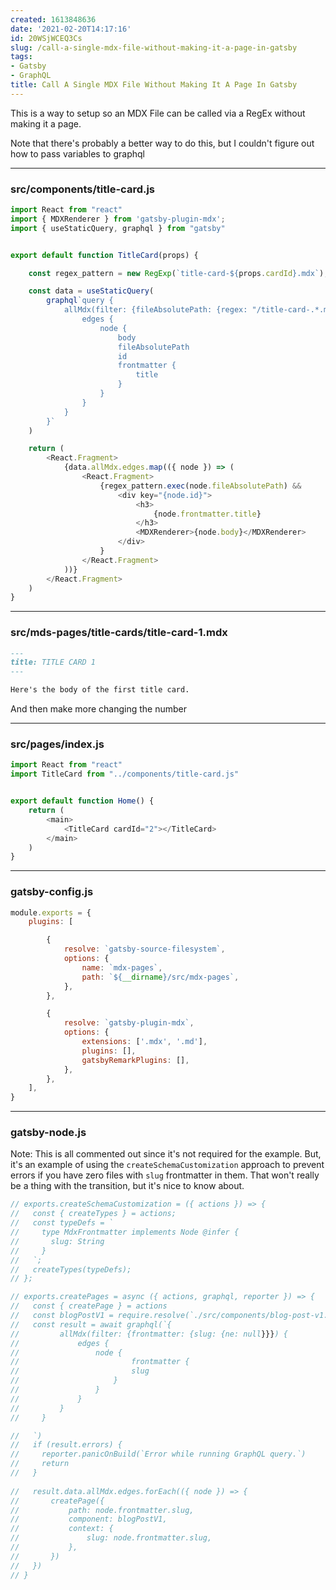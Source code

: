 ```yaml
---
created: 1613848636
date: '2021-02-20T14:17:16'
id: 20WSjWCEQ3Cs
slug: /call-a-single-mdx-file-without-making-it-a-page-in-gatsby
tags:
- Gatsby
- GraphQL
title: Call A Single MDX File Without Making It A Page In Gatsby
---
```


This is a way to setup so an MDX File can be called via a RegEx without making it a page. 

Note that there's probably a better way to do this, but I couldn't figure out how to pass variables to graphql


--------------------------------------------------------------------------------

### src/components/title-card.js

```javascript
import React from "react"
import { MDXRenderer } from 'gatsby-plugin-mdx';
import { useStaticQuery, graphql } from "gatsby"


export default function TitleCard(props) {

    const regex_pattern = new RegExp(`title-card-${props.cardId}.mdx`);

    const data = useStaticQuery(
        graphql`query {
            allMdx(filter: {fileAbsolutePath: {regex: "/title-card-.*.mdx/"}}) {
                edges {
                    node {
                        body
                        fileAbsolutePath
                        id
                        frontmatter {
                            title
                        }
                    }
                }
            }
        }`
    )

    return (
        <React.Fragment>
            {data.allMdx.edges.map(({ node }) => (
                <React.Fragment>
                    {regex_pattern.exec(node.fileAbsolutePath) && 
                        <div key="{node.id}">
                            <h3>
                                {node.frontmatter.title}
                            </h3>
                            <MDXRenderer>{node.body}</MDXRenderer>
                        </div>
                    }
                </React.Fragment>
            ))}
        </React.Fragment>
    )
}
```


--------------------------------------------------------------------------------

### src/mds-pages/title-cards/title-card-1.mdx

```markdown
---
title: TITLE CARD 1
---

Here's the body of the first title card.
```

And then make more changing the number



--------------------------------------------------------------------------------

### src/pages/index.js

```javascript
import React from "react"
import TitleCard from "../components/title-card.js"


export default function Home() {
    return (
        <main>
            <TitleCard cardId="2"></TitleCard>
        </main>
    )
}
```

--------------------------------------------------------------------------------

### gatsby-config.js

```javascript
module.exports = {
    plugins: [

        {
            resolve: `gatsby-source-filesystem`,
            options: {
                name: `mdx-pages`,
                path: `${__dirname}/src/mdx-pages`,
            },
        },

        {
            resolve: `gatsby-plugin-mdx`,
            options: {
                extensions: ['.mdx', '.md'],
                plugins: [],
                gatsbyRemarkPlugins: [],
            },
        },
    ],
}
```


--------------------------------------------------------------------------------

### gatsby-node.js

Note: This is all commented out since it's not required for the example. But, it's an example of using the `createSchemaCustomization` approach to prevent errors if you have zero files with `slug` frontmatter in them. That won't really be a thing with the transition,  but it's nice to know about. 


```javascript
// exports.createSchemaCustomization = ({ actions }) => {
//   const { createTypes } = actions;
//   const typeDefs = `
//     type MdxFrontmatter implements Node @infer {
//       slug: String
//     }
//   `;
//   createTypes(typeDefs);
// };

// exports.createPages = async ({ actions, graphql, reporter }) => {
//   const { createPage } = actions
//   const blogPostV1 = require.resolve(`./src/components/blog-post-v1.js`)
//   const result = await graphql(`{
//         allMdx(filter: {frontmatter: {slug: {ne: null}}}) {
//             edges {
//                 node {
//                         frontmatter {
//                         slug
//                     }
//                 }
//             }
//         }
//     }

//   `)
//   if (result.errors) {
//     reporter.panicOnBuild(`Error while running GraphQL query.`)
//     return
//   }
    
//   result.data.allMdx.edges.forEach(({ node }) => {
//       createPage({
//           path: node.frontmatter.slug,
//           component: blogPostV1,
//           context: {
//               slug: node.frontmatter.slug,
//           },
//       })
//   })
// }
```